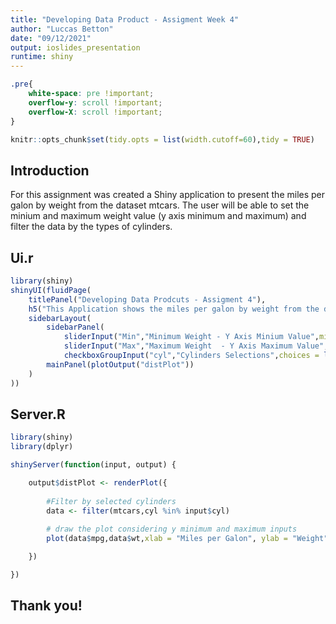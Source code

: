 ---
title: "Developing Data Product - Assigment Week 4"
author: "Luccas Betton"
date: "09/12/2021"
output: ioslides_presentation
runtime: shiny
---

```{css,Echo = FALSE}
.pre{
    white-space: pre !important;
    overflow-y: scroll !important;
    overflow-X: scroll !important;
}
```

```{r setup, include=FALSE}
knitr::opts_chunk$set(tidy.opts = list(width.cutoff=60),tidy = TRUE)
```

## Introduction

For this assignment was created a Shiny application to present the miles per galon by weight from the dataset mtcars. The user will be able to set the minium and maximum weight value (y axis minimum and maximum) and filter the data by the types of cylinders.

## Ui.r



```{r,echo = TRUE, results='hide', out.height= "50%"}
library(shiny)
shinyUI(fluidPage(
    titlePanel("Developing Data Prodcuts - Assigment 4"),
    h5("This Application shows the miles per galon by weight from the dataset mtcars"),
    sidebarLayout(
        sidebarPanel(
            sliderInput("Min","Minimum Weight - Y Axis Minium Value",min = 1,max = 5,value = 1),
            sliderInput("Max","Maximum Weight  - Y Axis Maximum Value",min = 2,max = 5,value = 5),
            checkboxGroupInput("cyl","Cylinders Selections",choices = list("Cylinder - 4" = 4,"Cylinder - 6" = 6, "Cylinder - 8" = 8),selected = 4)),
        mainPanel(plotOutput("distPlot"))
    )
))
```

## Server.R

```{r, message = FALSE,warning = FALSE, echo=TRUE,results='hide'}
library(shiny)
library(dplyr)

shinyServer(function(input, output) {

    output$distPlot <- renderPlot({
        
        #Filter by selected cylinders
        data <- filter(mtcars,cyl %in% input$cyl)
        
        # draw the plot considering y minimum and maximum inputs 
        plot(data$mpg,data$wt,xlab = "Miles per Galon", ylab = "Weight", ylim = c(input$Min,input$Max))

    })

})

```

## Thank you!

